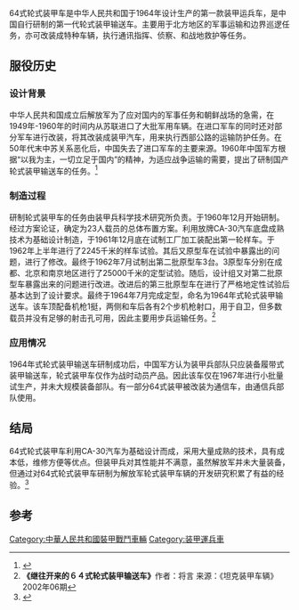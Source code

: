 64式轮式装甲车是中华人民共和国于1964年设计生产的第一款装甲运兵车，是中国自行研制的第一代轮式装甲输送车。主要用于北方地区的军事运输和边界巡逻任务，亦可改装成特种车辆，执行通讯指挥、侦察、和战地救护等任务。
==服役历史==
===设计背景===
中华人民共和国成立后解放军为了应对国内的军事任务和朝鲜战场的急需，在1949年-1960年的时间内从苏联进口了大批军用车辆。在进口军车的同时还对部分军车进行改装，将其改装成装甲汽车，用来执行西部公路的运输防护任务。在50年代末中苏关系恶化后，中国失去了进口军车的主要来源。1960年中国军方根据“以我为主，一切立足于国内”的精神，为适应战争运输的需要，提出了研制国产轮式装甲输送车的任务。<ref>{{Cite web |url=http://news.qq.com/a/20071220/001879.htm |title=中国几款神秘轮式装甲车 来源：《兵器知识》 |accessdate=2014-06-12 |archive-date=2014-07-14 |archive-url=https://web.archive.org/web/20140714184528/http://news.qq.com/a/20071220/001879.htm |dead-url=no }}</ref>
===制造过程===
研制轮式装甲车的任务由装甲兵科学技术研究所负责。于1960年12月开始研制。经过方案论证，确定为23人载员的总体布置方案。利用放牌CA-30汽车底盘成熟技术为基础设计制造，于1961年12月底在试制工厂加工装配出第一轮样车。于1962年上半年进行了2245千米的样车试验。其后又原型车在试验中暴露出的问题，进行了修改。最终于1962年7月试制出第二批原型车3台。3原型车分别在成都、北京和南京地区进行了25000千米的定型试验。随后，设计组又对第二批原型车暴露出来的问题进行改进。改进后的第三批原型车在进行了严格地定性试验后基本达到了设计要求。最终于1964年7月完成定型，命名为1964年式轮式装甲输送车。该车顶配备机枪1挺，两侧和车后各有2个步机枪射口，用于自卫，但多数载员并没有足够的射击孔可用，因此主要用步兵运输任务。<ref>'''《继往开来的６４式轮式装甲输送车》'''作者：将言  来源：《坦克装甲车辆》 2002年06期</ref>

===应用情况===
1964年式轮式装甲输送车研制成功后，中国军方认为装甲兵部队只应装备履带式装甲输送车，轮式装甲车仅作为战时动员产品。因此该车仅在1967年进行小批量试生产，并未大规模装备部队。有一部分64式装甲被改装为通信车，由通信兵部队使用。
==结局==
64式轮式装甲车利用CA-30汽车为基础设计而成，采用大量成熟的技术，具有成本低，维修方便等优点。但装甲兵对其性能并不满意，虽然解放军并未大量装备，但通过对64式轮式装甲车研制为解放军轮式装甲车辆的开发研究积累了有益的经验。<ref>{{Cite web |url=http://chn.chinamil.com.cn/wq/2009-12/07/content_4597646.htm |title=64式轮式装甲输送车   作者：云木 侧卫 2009-12-07 15:24:00 来源：人民网 |accessdate=2014-06-12 |archive-date=2013-06-16 |archive-url=https://web.archive.org/web/20130616100316/http://chn.chinamil.com.cn/wq/2009-12/07/content_4597646.htm |dead-url=yes }}</ref>

==参考 ==
{{reflist}}
{{中华人民共和国的坦克与装甲车}}
[[Category:中華人民共和國裝甲戰鬥車輛|Category:中華人民共和國裝甲戰鬥車輛]]
[[Category:装甲運兵車|Category:装甲運兵車]]